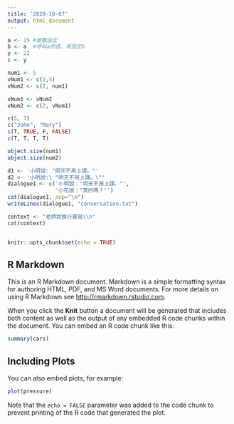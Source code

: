 ---
title: '2020-10-07'
output: html_document
---
```{r}
a <- 15 #變數設定
b <- a  #呼叫a的值，來設定b
y <- 22
c <- y
```
```{r}
num1 <- 5
vNum1 <- c(2,5)
vNum2 <- c(2, num1)
```
```{r}
vNum1 <- vNum2
vNum2 <- c(2, vNum1)
```
```{r}
c(5, 7)
c("John", "Mary")
c(T, TRUE, F, FALSE)
c(T, T, T, T)
```

```{r}
object.size(num1)
object.size(num2)
```
```{r}
d1 <- '小明說: "明天不用上課。"'
d2 <- '小明說:\ "明天不用上課。\"'
dialogue1 <- c('小明說："明天不用上課。"',
               '小花說："真的嗎？"')
cat(dialogue1, sep="\n")
writeLines(dialogue1, "conversation.txt")
```
```{r}
context <- "老師說換行要寫\\n"
cat(context)
```

```{r}
````
```{r setup, include=FALSE}
knitr::opts_chunk$set(echo = TRUE)
```

## R Markdown

This is an R Markdown document. Markdown is a simple formatting syntax for authoring HTML, PDF, and MS Word documents. For more details on using R Markdown see <http://rmarkdown.rstudio.com>.

When you click the **Knit** button a document will be generated that includes both content as well as the output of any embedded R code chunks within the document. You can embed an R code chunk like this:

```{r cars}
summary(cars)
```

## Including Plots

You can also embed plots, for example:

```{r pressure, echo=FALSE}
plot(pressure)
```

Note that the `echo = FALSE` parameter was added to the code chunk to prevent printing of the R code that generated the plot.
